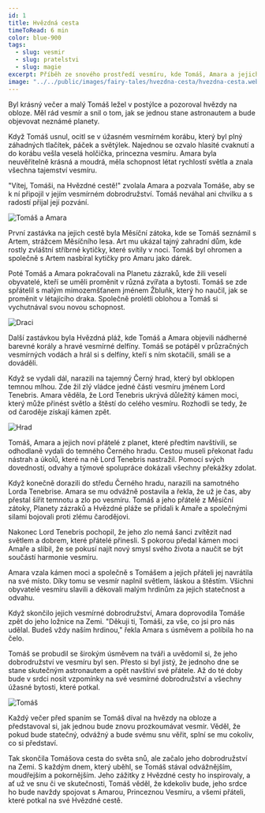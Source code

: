 ```yaml
---
id: 1
title: Hvězdná cesta
timeToRead: 6 min
color: blue-900
tags:
  - slug: vesmir
  - slug: pratelstvi
  - slug: magie
excerpt: Příběh ze snového prostředí vesmíru, kde Tomáš, Amara a jejich noví přátelé zdolávají nástrahy temného Černého hradu.
image: "../../public/images/fairy-tales/hvezdna-cesta/hvezdna-cesta.webp"
---
```


Byl krásný večer a malý Tomáš ležel v postýlce a pozoroval hvězdy na obloze. Měl rád vesmír a snil o tom, jak se jednou stane astronautem a bude objevovat neznámé planety.

Když Tomáš usnul, ocitl se v úžasném vesmírném korábu, který byl plný záhadných tlačítek, páček a světýlek. Najednou se ozvalo hlasité cvaknutí a do korábu vešla veselá holčička, princezna vesmíru. Amara byla neuvěřitelně krásná a moudrá, měla schopnost létat rychlostí světla a znala všechna tajemství vesmíru.

"Vítej, Tomáši, na Hvězdné cestě!" zvolala Amara a pozvala Tomáše, aby se k ní připojil v jejím vesmírném dobrodružství. Tomáš neváhal ani chvilku a s radostí přijal její pozvání.

<Image
  src="/images/fairy-tales/hvezdna-cesta/tomas-a-amara.webp"
  blurDataURL="/_next/image?url=/images/fairy-tales/hvezdna-cesta/tomas-a-amara.webp&w=16&q=1"
  alt="Tomáš a Amara"
/>

První zastávka na jejich cestě byla Měsíční zátoka, kde se Tomáš seznámil s Artem, strážcem Měsíčního lesa. Art mu ukázal tajný zahradní dům, kde rostly zvláštní stříbrné kytičky, které svítily v noci. Tomáš byl ohromen a společně s Artem nasbíral kytičky pro Amaru jako dárek.

Poté Tomáš a Amara pokračovali na Planetu zázraků, kde žili veselí obyvatelé, kteří se uměli proměnit v různá zvířata a bytosti. Tomáš se zde spřátelil s malým mimozemšťanem jménem Žbluňk, který ho naučil, jak se proměnit v létajícího draka. Společně prolétli oblohou a Tomáš si vychutnával svou novou schopnost.

<Image
  src="/images/fairy-tales/hvezdna-cesta/draci.webp"
  blurDataURL="/_next/image?url=/images/fairy-tales/hvezdna-cesta/draci.webp&w=16&q=1"
  alt="Draci"
/>

Další zastávkou byla Hvězdná pláž, kde Tomáš a Amara objevili nádherné barevné korály a hravé vesmírné delfíny. Tomáš se potápěl v průzračných vesmírných vodách a hrál si s delfíny, kteří s ním skotačili, smáli se a dováděli.

Když se vydali dál, narazili na tajemný Černý hrad, který byl obklopen temnou mlhou. Zde žil zlý vládce jedné části vesmíru jménem Lord Tenebris. Amara věděla, že Lord Tenebris ukrývá důležitý kámen moci, který může přinést světlo a štěstí do celého vesmíru. Rozhodli se tedy, že od čaroděje získají kámen zpět.

<Image
  src="/images/fairy-tales/hvezdna-cesta/hrad.webp"
  blurDataURL="/_next/image?url=/images/fairy-tales/hvezdna-cesta/hrad.webp&w=16&q=1"
  alt="Hrad"
/>

Tomáš, Amara a jejich noví přátelé z planet, které předtím navštívili, se odhodlaně vydali do temného Černého hradu. Cestou museli překonat řadu nástrah a úkolů, které na ně Lord Tenebris nastražil. Pomocí svých dovedností, odvahy a týmové spolupráce dokázali všechny překážky zdolat.

Když konečně dorazili do středu Černého hradu, narazili na samotného Lorda Tenebrise. Amara se mu odvážně postavila a řekla, že už je čas, aby přestal šířit temnotu a zlo po vesmíru. Tomáš a jeho přátelé z Měsíční zátoky, Planety zázraků a Hvězdné pláže se přidali k Amaře a společnými silami bojovali proti zlému čarodějovi.

Nakonec Lord Tenebris pochopil, že jeho zlo nemá šanci zvítězit nad světlem a dobrem, které přátelé přinesli. S pokorou předal kámen moci Amaře a slíbil, že se pokusí najít nový smysl svého života a naučit se být součástí harmonie vesmíru.

Amara vzala kámen moci a společně s Tomášem a jejich přáteli jej navrátila na své místo. Díky tomu se vesmír naplnil světlem, láskou a štěstím. Všichni obyvatelé vesmíru slavili a děkovali malým hrdinům za jejich statečnost a odvahu.

Když skončilo jejich vesmírné dobrodružství, Amara doprovodila Tomáše zpět do jeho ložnice na Zemi. "Děkuji ti, Tomáši, za vše, co jsi pro nás udělal. Budeš vždy naším hrdinou," řekla Amara s úsměvem a políbila ho na čelo.

Tomáš se probudil se širokým úsměvem na tváři a uvědomil si, že jeho dobrodružství ve vesmíru byl sen. Přesto si byl jistý, že jednoho dne se stane skutečným astronautem a opět navštíví své přátele. Až do té doby bude v srdci nosit vzpomínky na své vesmírné dobrodružství a všechny úžasné bytosti, které potkal.

<Image
  src="/images/fairy-tales/hvezdna-cesta/tomas.webp"
  blurDataURL="/_next/image?url=/images/fairy-tales/hvezdna-cesta/tomas.webp&w=16&q=1"
  alt="Tomáš"
/>

Každý večer před spaním se Tomáš díval na hvězdy na obloze a představoval si, jak jednou bude znovu prozkoumávat vesmír. Věděl, že pokud bude statečný, odvážný a bude svému snu věřit, splní se mu cokoliv, co si představí.

Tak skončila Tomášova cesta do světa snů, ale začalo jeho dobrodružství na Zemi. S každým dnem, který uběhl, se Tomáš stával odvážnějším, moudřejším a pokornějším. Jeho zážitky z Hvězdné cesty ho inspirovaly, a ať už ve snu či ve skutečnosti, Tomáš věděl, že kdekoliv bude, jeho srdce ho bude navždy spojovat s Amarou, Princeznou Vesmíru, a všemi přáteli, které potkal na své Hvězdné cestě.
